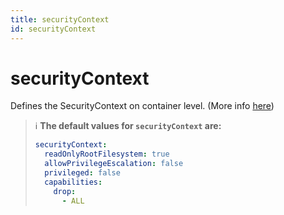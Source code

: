 ```yaml
---
title: securityContext
id: securityContext
---
```


# securityContext

Defines the SecurityContext on container level. (More info [here](https://kubernetes.io/docs/tasks/configure-pod-container/security-context/))

> ℹ️ **The default values for `securityContext` are:**
>
> ```yaml
> securityContext:
>   readOnlyRootFilesystem: true
>   allowPrivilegeEscalation: false
>   privileged: false
>   capabilities:
>     drop:
>       - ALL
> ```
